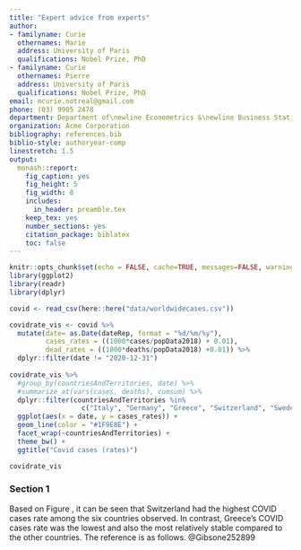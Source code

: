 ```yaml
---
title: "Expert advice from experts"
author:
- familyname: Curie
  othernames: Marie
  address: University of Paris
  qualifications: Nobel Prize, PhD
- familyname: Curie
  othernames: Pierre
  address: University of Paris
  qualifications: Nobel Prize, PhD
email: mcurie.notreal@gmail.com
phone: (03) 9905 2478
department: Department of\newline Econometrics &\newline Business Statistics
organization: Acme Corporation
bibliography: references.bib
biblio-style: authoryear-comp
linestretch: 1.5
output:
  monash::report:
    fig_caption: yes
    fig_height: 5
    fig_width: 8
    includes:
      in_header: preamble.tex
    keep_tex: yes
    number_sections: yes
    citation_package: biblatex
    toc: false
---
```


```r
knitr::opts_chunk$set(echo = FALSE, cache=TRUE, messages=FALSE, warning=FALSE)
library(ggplot2)
library(readr)
library(dplyr)
```

```r

covid <- read_csv(here::here("data/worldwidecases.csv"))

```

```r

covidrate_vis <- covid %>%
  mutate(date= as.Date(dateRep, format = "%d/%m/%y"),
         cases_rates = ((1000*cases/popData2018) + 0.01),
         dead_rates = ((1000*deaths/popData2018) +0.01)) %>%
  dplyr::filter(date != "2020-12-31") 
  
covidrate_vis %>%
  #group_by(countriesAndTerritories, date) %>%
  #summarize_at(vars(cases, deaths), cumsum) %>%
  dplyr::filter(countriesAndTerritories %in%
                  c("Italy", "Germany", "Greece", "Switzerland", "Sweden", "France")) %>%
  ggplot(aes(x = date, y = cases_rates)) +
  geom_line(color = "#1F9E8E") +
  facet_wrap(~countriesAndTerritories) +
  theme_bw() +
  ggtitle("Covid cases (rates)")

covidrate_vis


```

### Section 1

Based on Figure \ref{fig:covid-europe}, it can be seen that Switzerland had the highest COVID cases rate among the six countries observed. In contrast, Greece's COVID cases rate was the lowest and also the most relatively stable compared to the other countries. The reference is as follows. @Gibsone252899